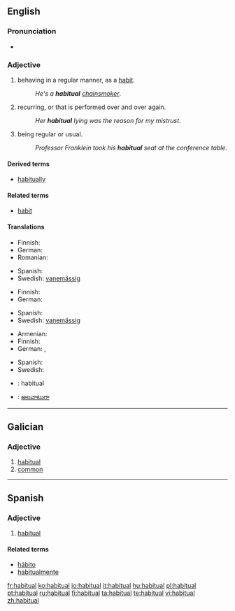 ==English==

===Pronunciation===
* {{audio|en-us-habitual.ogg|Audio (US)}}

===Adjective===
{{en-adj}}

# behaving in a regular manner, as a [[habit]].
#: ''He's a '''habitual''' [[chainsmoker]]''.
# recurring, or that is performed over and over again.
#: ''Her '''habitual''' lying was the reason for my mistrust''.
# being regular or usual.
#: ''Professor Franklein took his '''habitual''' seat at the conference table''.

====Derived terms====
* [[habitually]]

====Related terms====
* [[habit]]

====Translations====
{{trans-top|behaving in a regular manner, as a habit}}
* Finnish: {{t-|fi|tavanomainen}}
* German: {{t+|de|gewohnt}}
* Romanian: {{t|ro|de obicei}}
{{trans-mid}}
* Spanish: {{t-|es|habitual}}
* Swedish: [[vanemässig]]
{{trans-bottom}}

{{trans-top|recurring, or that is performed over and over again}}
* Finnish: {{t-|fi|tavanomainen}}
* German: {{t+|de|gewohnt}}
{{trans-mid}}
* Spanish: {{t-|es|habitual}}
* Swedish: [[vanemässig]]
{{trans-bottom}}

{{trans-top|being regular or usual}}
* Armenian: {{t|hy|սովորական|tr=sovorakan|sc=Armn}}
* Finnish: {{t-|fi|tavanomainen}}
* German: {{t+|de|gewohnt}}, {{t+|de|gewöhnlich}}
{{trans-mid}}
* Spanish: {{t-|es|habitual}}
* Swedish: {{t+|sv|vanlig}}
{{trans-bottom}}

{{checktrans-top}}
* {{ttbc|Interlingua}}: habitual
{{checktrans-mid}}
* {{ttbc|Telugu}}: [[అలవాటుగా]]
{{checktrans-bottom}}

----

==Galician==

===Adjective===
{{gl-adj|f=habitual|pl=habituais}}

# [[#English|habitual]]
# [[common]]

----

==Spanish==

===Adjective===
{{es-adj|pl=habituales}}

# [[#English|habitual]]

====Related terms====
* [[hábito]]
* [[habitualmente]]

[[fr:habitual]]
[[ko:habitual]]
[[io:habitual]]
[[it:habitual]]
[[hu:habitual]]
[[pl:habitual]]
[[pt:habitual]]
[[ru:habitual]]
[[fi:habitual]]
[[ta:habitual]]
[[te:habitual]]
[[vi:habitual]]
[[zh:habitual]]